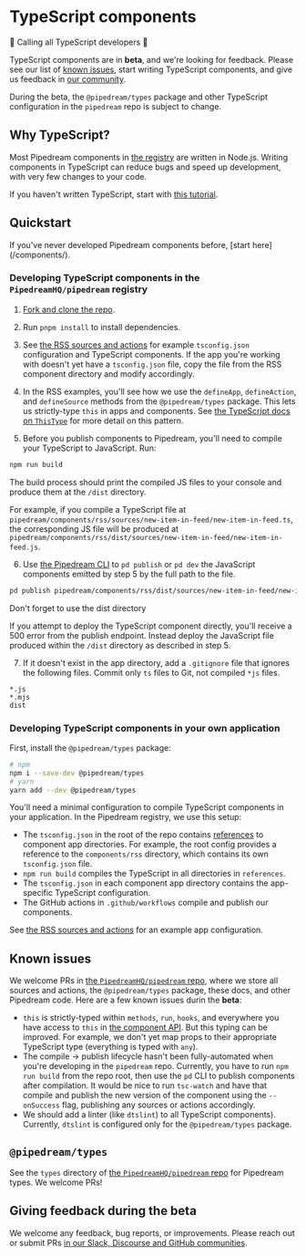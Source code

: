 
# TypeScript components

<Callout type="info">
🎉 Calling all TypeScript developers 🎉

TypeScript components are in **beta**, and we're looking for feedback. Please see our list of [known issues](#known-issues), start writing TypeScript components, and give us feedback in [our community](https://pipedream.com/support).

During the beta, the `@pipedream/types` package and other TypeScript configuration in the `pipedream` repo is subject to change.
</Callout>



## Why TypeScript?

Most Pipedream components in [the registry](https://github.com/PipedreamHQ/pipedream/) are written in Node.js. Writing components in TypeScript can reduce bugs and speed up development, with very few changes to your code.

If you haven't written TypeScript, start with [this tutorial](https://www.typescriptlang.org/docs/handbook/typescript-from-scratch.html).

## Quickstart

<Callout type="info">
If you've never developed Pipedream components before, [start here](/components/).
</Callout>

### Developing TypeScript components in the `PipedreamHQ/pipedream` registry

1. [Fork and clone the repo](https://github.com/PipedreamHQ/pipedream/).

2. Run `pnpm install` to install dependencies.

3. See [the RSS sources and actions](https://github.com/PipedreamHQ/pipedream/tree/master/components/rss) for example `tsconfig.json` configuration and TypeScript components. If the app you're working with doesn't yet have a `tsconfig.json` file, copy the file from the RSS component directory and modify accordingly.

4. In the RSS examples, you'll see how we use the `defineApp`, `defineAction`, and `defineSource` methods from the `@pipedream/types` package. This lets us strictly-type `this` in apps and components. See [the TypeScript docs on `ThisType`](https://www.typescriptlang.org/docs/handbook/utility-types.html#thistypetype) for more detail on this pattern.

5. Before you publish components to Pipedream, you'll need to compile your TypeScript to JavaScript. Run:

```bash
npm run build
```

The build process should print the compiled JS files to your console and produce them at the `/dist` directory.

For example, if you compile a TypeScript file at `pipedream/components/rss/sources/new-item-in-feed/new-item-in-feed.ts`, the corresponding JS file will be produced at `pipedream/components/rss/dist/sources/new-item-in-feed/new-item-in-feed.js`.

6. Use [the Pipedream CLI](/workflows/cli/reference/) to `pd publish` or `pd dev` the JavaScript components emitted by step 5 by the full path to the file.

```bash
pd publish pipedream/components/rss/dist/sources/new-item-in-feed/new-item-in-feed.js
```

<Callout type="info">
Don't forget to use the dist directory

If you attempt to deploy the TypeScript component directly, you'll receive a 500 error from the publish endpoint. Instead deploy the JavaScript file produced within the `/dist` directory as described in step 5.
</Callout>

7. If it doesn't exist in the app directory, add a `.gitignore` file that ignores the following files. Commit only `ts` files to Git, not compiled `*js` files.

```
*.js
*.mjs
dist
```

### Developing TypeScript components in your own application

First, install the `@pipedream/types` package:

```bash
# npm
npm i --save-dev @pipedream/types
# yarn
yarn add --dev @pipedream/types
```

You'll need a minimal configuration to compile TypeScript components in your application. In the Pipedream registry, we use this setup:

- The `tsconfig.json` in the root of the repo contains [references](https://www.typescriptlang.org/docs/handbook/project-references.html) to component app directories. For example, the root config provides a reference to the `components/rss` directory, which contains its own `tsconfig.json` file.
- `npm run build` compiles the TypeScript in all directories in `references`.
- The `tsconfig.json` in each component app directory contains the app-specific TypeScript configuration.
- The GitHub actions in `.github/workflows` compile and publish our components.

See [the RSS sources and actions](https://github.com/PipedreamHQ/pipedream/tree/master/components/rss) for an example app configuration.

## Known issues

We welcome PRs in [the `PipedreamHQ/pipedream` repo](https://github.com/PipedreamHQ/pipedream), where we store all sources and actions, the `@pipedream/types` package, these docs, and other Pipedream code. Here are a few known issues durin the **beta**:

- `this` is strictly-typed within `methods`, `run`, `hooks`, and everywhere you have access to `this` in [the component API](/workflows/contributing/components/api/). But this typing can be improved. For example, we don't yet map props to their appropriate TypeScript type (everything is typed with `any`).
- The compile -> publish lifecycle hasn't been fully-automated when you're developing in the `pipedream` repo. Currently, you have to run `npm run build` from the repo root, then use the `pd` CLI to publish components after compilation. It would be nice to run `tsc-watch` and have that compile and publish the new version of the component using the `--onSuccess` flag, publishing any sources or actions accordingly.
- We should add a linter (like `dtslint`) to all TypeScript components). Currently, `dtslint` is configured only for the `@pipedream/types` package.

## `@pipedream/types`

See the `types` directory of [the `PipedreamHQ/pipedream` repo](https://github.com/PipedreamHQ/pipedream) for Pipedream types. We welcome PRs!

## Giving feedback during the beta

We welcome any feedback, bug reports, or improvements. Please reach out or submit PRs [in our Slack, Discourse and GitHub communities](https://pipedream.com/support).
